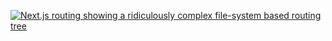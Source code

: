 [![Next.js routing showing a ridiculously complex file-system based routing tree](/emails/issues/117/meme.png)](https://twitter.com/thekitze/status/1568300470107783168)
